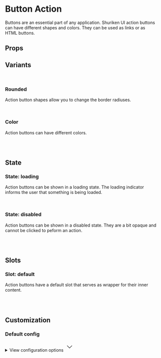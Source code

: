 
<Meta of={ButtonActionStories} />

# Button Action

Buttons are an essential part of any application. Shuriken UI action buttons can have different shapes and colors. They can be used as links or as HTML buttons.

<Primary />

## Props

<Controls />

## Variants

<br />

### Rounded

Action button shapes allow you to change the border radiuses.

<div className="flex gap-2 bg-slate-100 dark:bg-slate-900 p-6 rounded-sm">
  <Story of={ButtonActionStories.Straight} />
  <Story of={ButtonActionStories.Rounded} />
  <Story of={ButtonActionStories.Smooth} />
  <Story of={ButtonActionStories.Curved} />
  <Story of={ButtonActionStories.Full} />
</div>

<br />

### Color

Action buttons can have different colors.

<div className="flex gap-2 bg-slate-100 dark:bg-slate-900 p-6 rounded-sm">
  <Story of={ButtonActionStories.ColorDefault} />
  <Story of={ButtonActionStories.ColorMuted} />
  <Story of={ButtonActionStories.ColorPrimary} />
  <Story of={ButtonActionStories.ColorInfo} />
  <Story of={ButtonActionStories.ColorSuccess} />
  <Story of={ButtonActionStories.ColorWarning} />
  <Story of={ButtonActionStories.ColorDanger} />
  <Story of={ButtonActionStories.ColorLight} />
  <Story of={ButtonActionStories.ColorDark} />
  <Story of={ButtonActionStories.ColorBlack} />
</div>

<br />
<br />

## State

### State: loading

Action buttons can be shown in a loading state. The loading indicator informs the user that something is being loaded.

<div className="flex gap-2 bg-slate-100 dark:bg-slate-900 p-6 rounded-sm">
  <Story of={ButtonActionStories.StraightLoading} />
  <Story of={ButtonActionStories.RoundedLoading} />
  <Story of={ButtonActionStories.SmoothLoading} />
  <Story of={ButtonActionStories.CurvedLoading} />
  <Story of={ButtonActionStories.FullLoading} />
</div>

<br />

### State: disabled

Action buttons can be shown in a disabled state. They are a bit opaque and cannot be clicked to peform an action.

<div className="flex gap-2 bg-slate-100 dark:bg-slate-900 p-6 rounded-sm">
  <Story of={ButtonActionStories.StraightDisabled} />
  <Story of={ButtonActionStories.RoundedDisabled} />
  <Story of={ButtonActionStories.SmoothDisabled} />
  <Story of={ButtonActionStories.CurvedDisabled} />
  <Story of={ButtonActionStories.FullDisabled} />
</div>

<br />
<br />

## Slots

### Slot: default

Action buttons have a default slot that serves as wrapper for their inner content.

<div className="flex gap-2 bg-slate-100 dark:bg-slate-900 p-6 rounded-sm">
  <Story of={ButtonActionStories.Slot} />
</div>

<br />
<br />

## Customization

### Default config

<div className="relative">
  <details className="relative bg-slate-50 border border-slate-200 rounded-lg p-4 [&>summary>svg]:open:-rotate-180">
    <summary className="list-none cursor-pointer">
      <span className="font-sans text-slate-500">View configuration options</span>
      <svg
        className="w-5 h-5 text-slate-500 absolute top-5 end-4 transition-transform duration-300"
        xmlns="http://www.w3.org/2000/svg"
        width="32"
        height="32"
        viewBox="0 0 24 24"
      >
        <path
          fill="none"
          stroke="currentColor"
          strokeLinecap="round"
          strokeLinejoin="round"
          strokeWidth="2"
          d="m6 9l6 6l6-6"
        />
      </svg>
    </summary>

    <div className="!mt-4">
      <pre >
        {JSON.stringify(defaultConfig, null, 2)}
      </pre>
    </div>

  </details>
</div>
